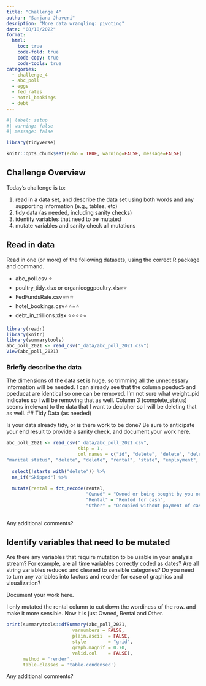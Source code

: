 ```yaml
---
title: "Challenge 4"
author: "Sanjana Jhaveri"
desription: "More data wrangling: pivoting"
date: "08/18/2022"
format:
  html:
    toc: true
    code-fold: true
    code-copy: true
    code-tools: true
categories:
  - challenge_4
  - abc_poll
  - eggs
  - fed_rates
  - hotel_bookings
  - debt
---
```


```r
#| label: setup
#| warning: false
#| message: false

library(tidyverse)

knitr::opts_chunk$set(echo = TRUE, warning=FALSE, message=FALSE)
```

## Challenge Overview

Today's challenge is to:

1)  read in a data set, and describe the data set using both words and any supporting information (e.g., tables, etc)
2)  tidy data (as needed, including sanity checks)
3)  identify variables that need to be mutated
4)  mutate variables and sanity check all mutations

## Read in data

Read in one (or more) of the following datasets, using the correct R package and command.

-   abc_poll.csv ⭐
-   poultry_tidy.xlsx or organiceggpoultry.xls⭐⭐
-   FedFundsRate.csv⭐⭐⭐
-   hotel_bookings.csv⭐⭐⭐⭐
-   debt_in_trillions.xlsx ⭐⭐⭐⭐⭐

```r
library(readr)
library(knitr)
library(summarytools)
abc_poll_2021 <- read_csv("_data/abc_poll_2021.csv")
View(abc_poll_2021)

```

### Briefly describe the data
The dimensions of the data set is huge, so trimming all the unnecessary information will be needed. I can already see that the column ppeduc5 and ppeducat are identical so one can be removed. I'm not sure what weight_pid indicates so I will be removing that as well. Column 3 (complete_status) seems irrelevant to the data that I want to decipher so I will be deleting that as well.
## Tidy Data (as needed)

Is your data already tidy, or is there work to be done? Be sure to anticipate your end result to provide a sanity check, and document your work here.

```r
abc_poll_2021 <- read_csv("_data/abc_poll_2021.csv",
                          skip = 1,
                          col_names = c("id", "delete", "delete", "delete", "delete", "education", "gender", "ethnicity", "household_size", "income",
"marital status", "delete", "delete", "rental", "state", "employment", "delete", "delete", "delete", "delete", "delete", "delete", "delete", "delete", "delete", "delete", "feeling", "party", "age_range", "delete", "delete")) %>%
 
  select(!starts_with("delete")) %>%
  na_if("Skipped") %>%
  
  mutate(rental = fct_recode(rental,
                             "Owned" = "Owned or being bought by you or someone in your household",
                             "Rental" = "Rented for cash",
                             "Other" = "Occupied without payment of cash rent"))
  
```

Any additional comments?

## Identify variables that need to be mutated

Are there any variables that require mutation to be usable in your analysis stream? For example, are all time variables correctly coded as dates? Are all string variables reduced and cleaned to sensible categories? Do you need to turn any variables into factors and reorder for ease of graphics and visualization?

Document your work here.

I only mutated the rental column to cut down the wordiness of the row. and make it more sensible. Now it is just Owned, Rental and Other. 

```r

print(summarytools::dfSummary(abc_poll_2021,
                        varnumbers = FALSE,
                        plain.ascii  = FALSE, 
                        style        = "grid", 
                        graph.magnif = 0.70, 
                        valid.col    = FALSE),
      method = 'render',
      table.classes = 'table-condensed')
```

Any additional comments?
